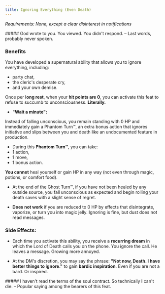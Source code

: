 ```yaml
---
title: Ignoring Everything (Even Death)
---
```



*Requirements: None, except a clear disinterest in notifications*

<MaskedImage src="https://cdn.leonardo.ai/users/e9df9e5e-8c47-4d7f-87b3-195ea30587b1/generations/ffe6fbda-5402-4ed1-99b7-d948091cdb5e/Leonardo_Phoenix_10_A_fantasy_warrior_in_worn_battledamaged_ar_1.jpg" mask="8"/>

<NoteBox>
##### God wrote to you. You viewed. You didn't respond.
– Last words, probably never spoken.
</NoteBox>

### Benefits

You have developed a supernatural ability that allows you to ignore everything, including:
- party chat,
- the cleric's desperate cry,
- and your own demise.

Once per **long rest**, when your **hit points are 0**, you can activate this feat to refuse to succumb to unconsciousness. **Literally.**

- **"Wait a minute":**

Instead of falling unconscious, you remain standing with 0 HP and immediately gain a Phantom Turn™, an extra bonus action that ignores initiative and slips between you and death like an undocumented feature in production.

- During this **Phantom Turn™**, you can take:
- 1 action,
- 1 move,
- 1 bonus action.

**You cannot** heal yourself or gain HP in any way (not even through magic, potions, or comfort food).

- At the end of the Ghost Turn™, if you have not been healed by any outside source, you fall unconscious as expected and begin rolling your death saves with a slight sense of regret.

- **Does not work** if you are reduced to 0 HP by effects that disintegrate, vaporize, or turn you into magic jelly. Ignoring is fine, but dust does not read messages.

### Side Effects:

- Each time you activate this ability, you receive a **recurring dream** in which the Lord of Death calls you on the phone. You ignore the call. He leaves a message. Growing more annoyed.

- At the DM's discretion, you may say the phrase:
**"Not now, Death. I have better things to ignore."**
to gain **bardic inspiration**. Even if you are not a bard. Or inspired.

<NoteBox>
##### I haven't read the terms of the soul contract. So technically I can't die.
– Popular saying among the bearers of this feat.
</NoteBox>